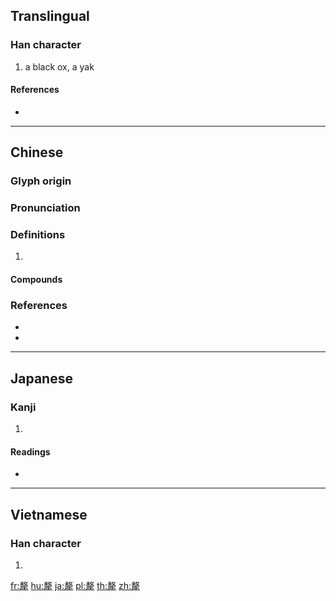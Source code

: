{{also|氂|牦}}
==Translingual==

===Han character===
{{Han char|rn=93|rad=牛|as=11|sn=15|four=58251|canj=JKMHQ}}

# a black ox, a yak

====References====
* {{Han ref|kx=0704.070|dkj=20154|dj=1116.380|hdz=31818.050|uh=729B|ud=29339|bh=BCF9|bd=48377}}

----

==Chinese==
{{zh-forms|alt=氂,牦}}

===Glyph origin===
{{Han etym}}

===Pronunciation===
{{zh-pron
|m=lí,máo
|c=lei4,maau4,mou4
|mc=y
|oc=y
|cat=
}}

===Definitions===
{{zh-hanzi}}

# {{rfdef|zh}}

====Compounds====
{{zh-der|犛牛|犛旄|犛靬}}

===References===
* {{R:twedu|A02504}}
* {{R:yue:Hanzi}}

----

==Japanese==

===Kanji===
{{ja-kanji|grade=|rs=牛11}}

# {{defn|lang=ja|sort=牛11}}

====Readings====
* {{ja-readings|on=[[ぼう]] (bō), [[みょう]] (myō), [[もう]] (mō), [[り]] (ri)|kun=[[からうし]] (karaushi), [[やく]] (yaku)}}

----

==Vietnamese==

===Han character===
{{vi-hantu|[[li]], [[mao]]|rs=牛11}}

# {{defn|lang=vi|sort=牛11}}

[[fr:犛]]
[[hu:犛]]
[[ja:犛]]
[[pl:犛]]
[[th:犛]]
[[zh:犛]]